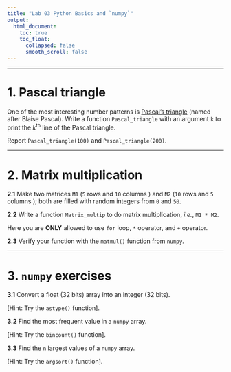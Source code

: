 ---
title: "Lab 03 Python Basics and `numpy`"
output:
  html_document:
    toc: true
    toc_float:
      collapsed: false
      smooth_scroll: false
---

***

# 1. Pascal triangle

One of the most interesting number patterns is [Pascal's triangle](https://www.mathsisfun.com/pascals-triangle.html) (named after Blaise Pascal). Write a function `Pascal_triangle` with an argument `k` to print the *k*^th^ line of the Pascal triangle. 

Report `Pascal_triangle(100)` and `Pascal_triangle(200)`.

***

# 2. Matrix multiplication

**2.1** Make two matrices `M1` (`5` rows and `10` columns ) and `M2` (`10` rows and `5` columns ); both are filled with random integers from `0` and `50`.

**2.2** Write a function `Matrix_multip` to do matrix multiplication, *i.e.*, `M1 * M2`. 

Here you are **ONLY** allowed to use `for` loop, `*` operator, and `+` operator. 

**2.3** Verify your function with the `matmul()` function from `numpy`.

***

# 3. `numpy` exercises

**3.1**  Convert a float (32 bits) array into an integer (32 bits).

[Hint: Try the `astype()` function].

**3.2**  Find the most frequent value in a `numpy` array.

[Hint: Try the `bincount()` function].

**3.3**  Find the `n` largest values of a `numpy` array.

[Hint: Try the `argsort()` function].

